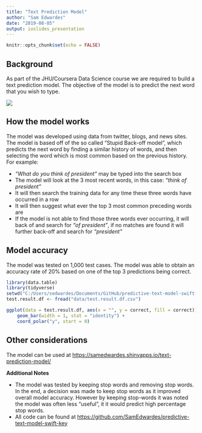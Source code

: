 ```yaml
---
title: "Text Prediction Model"
author: "Sam Edwardes"
date: "2019-08-05"
output: ioslides_presentation
---
```


```r
knitr::opts_chunk$set(echo = FALSE)
```

## Background {.smaller}

As part of the JHU/Coursera Data Science course we are required to build a text prediction model. The objective of the model is to predict the next word that you wish to type.

![](https://i.imgur.com/TyJqU2yl.png)


## How the model works {.smaller}

The model was developed using data from twitter, blogs, and news sites. The model is based off of the so called "Stupid Back-off model", which predicts the next word by finding a similar history of words, and then selecting the word which is most common based on the previous history. For example:

- *"What do you think of president"* may be typed into the search box
- The model will look at the 3 most recent words, in this case: *"think of president"*
- It will then search the training data for any time these three words have occurred in a row
- It will then suggest what ever the top 3 most common preceding words are
- If the model is not able to find those three words ever occurring, it will back of and search for *"of president"*, if no matches are found it will further back-off and search for *"president"*


## Model accuracy {.smaller}

The model was tested on 1,000 test cases. The model was able to obtain an accuracy rate of 20% based on one of the top 3 predictions being correct.
```r
library(data.table)
library(tidyverse)
setwd("C:/Users/sedwardes/Documents/GitHub/predictive-text-model-swift-key/app")
test.result.df <- fread("data/test.result.df.csv")

ggplot(data = test.result.df, aes(x = "", y = correct, fill = correct)) +
    geom_bar(width = 1, stat = "identity") +
    coord_polar("y", start = 0)
```


## Other considerations {.smaller}

The model can be used at [ https://samedwardes.shinyapps.io/text-prediction-model/]( https://samedwardes.shinyapps.io/text-prediction-model/)

**Additional Notes**

- The model was tested by keeping stop words and removing stop words. In the end, a decision was made to keep stop words as it improved overall model accuracy. However by keeping stop-words it was noted the model was often less "useful", it it would predict high percentage stop words.
- All code can be found at [https://github.com/SamEdwardes/predictive-text-model-swift-key](https://github.com/SamEdwardes/predictive-text-model-swift-key)

